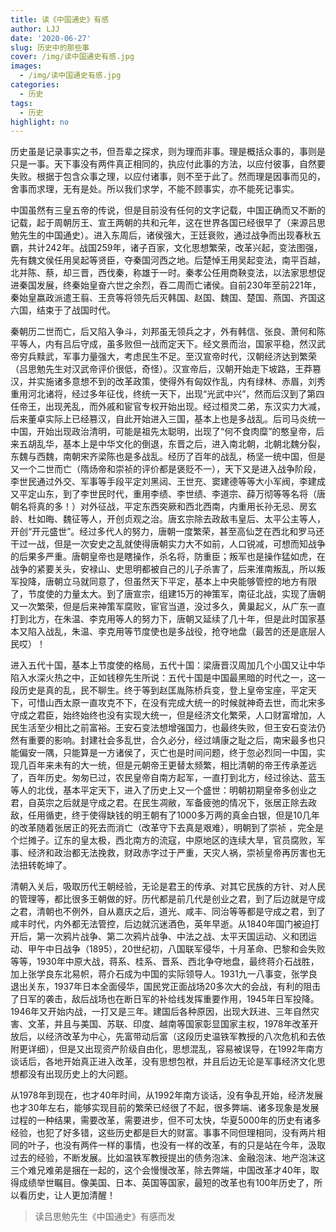 ```yaml
---
title: 读《中国通史》有感
author: LJJ
date: '2020-06-27'
slug: 历史中的那些事
cover: /img/读中国通史有感.jpg
images:
  - /img/读中国通史有感.jpg
categories:
  - 历史
tags:
  - 历史
highlight: no
---
```


历史虽是记录事实之书，但吾辈之探求，则为理而非事。理是概括众事的，事则是只是一事。天下事没有两件真正相同的，执应付此事的方法，以应付彼事，自然要失败。根据于包含众事之理，以应付诸事，则不至于此了。然而理是因事而见的，舍事而求理，无有是处。所以我们求学，不能不顾事实，亦不能死记事实。

中国虽然有三皇五帝的传说，但是目前没有任何的文字记载，中国正确而又不断的记载，起于周朝厉王、宣王两朝的共和元年，这在世界各国已经很早了（来源吕思勉先生的中国通史）。进入东周后，诸侯强大，王廷衰败，通过战争而出现春秋五霸，共计242年。战国259年，诸子百家，文化思想繁荣，改革兴起，变法图强，先有魏文侯任用吴起等贤臣，夺秦国河西之地。后楚悼王用吴起变法，南平百越，北并陈、蔡，却三晋，西伐秦，称雄于一时。秦孝公任用商鞅变法，以法家思想促进秦国发展，终秦始皇奋六世之余烈，吞二周而亡诸侯。自前230年至前221年，秦始皇嬴政派遣王翦、王贲等将领先后灭韩国、赵国、魏国、楚国、燕国、齐国这六国，结束于了战国时代。

秦朝历二世而亡，后又陷入争斗，刘邦虽无领兵之才，外有韩信、张良、萧何和陈平等人，内有吕后守成，虽多败但一战而定天下。经文景而治，国家平稳，然汉武帝穷兵黩武，军事力量强大，考虑民生不足。至汉宣帝时代，汉朝经济达到繁荣（吕思勉先生对汉武帝评价很低，奇怪）。汉宣帝后，汉朝开始走下坡路，王莽篡汉，并实施诸多意想不到的改革政策，使得外有匈奴作乱，内有绿林、赤眉，刘秀重用河北诸将，经过多年征伐，终统一天下，出现“光武中兴”，然而后汉到了第四任帝王，出现羌乱，而外戚和宦官专权开始出现。经过桓灵二弟，东汉实力大减，后来董卓实际上已经篡汉，自此开始进入三国，基本上也是多战乱。后司马炎统一中国，开始出现政治清明，可能是祖先太聪明，出现了“何不食肉糜”的憨皇帝，后来五胡乱华，基本上是中华文化的倒退，东晋之后，进入南北朝，北朝北魏分裂，东魏与西魏，南朝宋齐梁陈也是多战乱。经历了百年的战乱，杨坚一统中国，但是又一个二世而亡（隋炀帝和崇祯的评价都是褒贬不一），天下又是进入战争阶段，李世民通过外交、军事等手段平定刘黑闼、王世充、窦建德等等大小军阀，李建成又平定山东，到了李世民时代，重用李绩、李世绩、李道宗、薛万彻等等名将（唐朝名将真的多！）对外征战，平定东西突厥和西北西南，内重用长孙无忌、房玄龄、杜如晦、魏征等人，开创贞观之治。唐玄宗除去政敌韦皇后、太平公主等人，开创“开元盛世”。经过多代人的努力，唐朝一度繁荣，甚至高仙芝在西北和罗马还干过一战，但是一次安史之乱就使得唐朝实力大不如前，人口锐减，可想而知战争的后果多严重。唐朝皇帝也是瞎操作，杀名将，防重臣；叛军也是操作猛如虎，在战争的紧要关头，安禄山、史思明都被自己的儿子杀害了，后来淮南叛乱，所以叛军投降，唐朝立马就同意了，但虽然天下平定，基本上中央能够管控的地方有限了，节度使的力量太大。到了唐宣宗，组建15万的神策军，南征北战，实现了唐朝又一次繁荣，但是后来神策军腐败，宦官当道，没过多久，黄巢起义，从广东一直打到北方，在朱温、李克用等人的努力下，唐朝又延续了几十年，但是此时国家基本又陷入战乱，朱温、李克用等节度使也是多战役，抢夺地盘（最苦的还是底层人民哎）！

进入五代十国，基本上节度使的格局，五代十国：梁唐晋汉周加几个小国又让中华陷入水深火热之中，正如钱穆先生所说：五代十国是中国最黑暗的时代之一，这一段历史是真的乱，民不聊生。终于等到赵匡胤陈桥兵变，登上皇帝宝座，平定天下，可惜山西太原一直攻克不下，在没有完成大统一的时候就神奇去世，而北宋多守成之君臣，始终始终也没有实现大统一，但是经济文化繁荣，人口财富增加，人民生活至少相比之前富裕。王安石变法想增强国力，也最终失败，但王安石变法仍然有重要的影响。封建社会多乱世，合久必分，经过靖康之耻之后，南宋最多也只能偏安一隅，只能算是一方诸侯了，灭亡也是时间问题，终于忽必烈同一中国，实现几百年来未有的大一统，但是元朝帝王更替太频繁，相比清朝的帝王传承差远了，百年历史。匆匆已过，农民皇帝自南方起军，一直打到北方，经过徐达、蓝玉等人的北伐，基本平定天下，进入了历史上又一个盛世：明朝初期皇帝多创业之君，自英宗之后就是守成之君。在民生凋敝，军备疲弛的情况下，张居正除去政敌，任用循吏，终于使得缺钱的明王朝有了1000多万两的真金白银，但是10几年的改革随着张居正的死去而消亡（改革守下去真是艰难），明朝到了崇祯
，完全是个烂摊子。辽东的皇太极，西北南方的流寇，中原地区的连续大旱，官员腐败，军事、经济和政治都无法挽救，财政赤字过于严重，天灾人祸，崇祯皇帝再厉害也无法扭转乾坤了。

清朝入关后，吸取历代王朝经验，无论是君王的传承、对其它民族的方针、对人民的管理等，都比很多王朝做的好。历代都是前几代是创业之君，到了后边就是守成之君，清朝也不例外，自从嘉庆之后，道光、咸丰、同治等等都是守成之君，到了咸丰时代，内外都无法管控，后边就沉迷酒色，英年早逝。从1840年国门被迫打开后，第一次鸦片战争、第二次鸦片战争、中法之战、太平天国运动、义和团运动、甲午中日战争（1895），20世纪初，八国联军侵华，十月革命、巴黎和会失败等等，1930年中原大战，蒋系、桂系、晋系、西北争夺地盘，最终蒋介石战胜，加上张学良东北易帜，蒋介石成为中国的实际领导人。1931九一八事变，张学良退出关东，1937年日本全面侵华，国民党正面战场20多次大的会战，有利的阻击了日军的袭击，敌后战场也在断日军的补给线发挥重要作用，1945年日军投降。1946年又开始内战，一打又是三年。建国后各种原因，出现大跃进、三年自然灾害、文革，并且与美国、苏联、印度、越南等国家彰显国家主权，1978年改革开放后，以经济改革为中心，先富带动后富（这段历史温铁军教授的八次危机和去依附更详细），但是又出现资产阶级自由化，思想混乱，容易被误导，在1992年南方谈话后，各地开始真正进入改革，没有思想包袱，并且后边无论是军事经济文化思想都没有出现历史上的大问题。

从1978年到现在，也才40年时间，从1992年南方谈话，没有争乱开始，经济发展也才30年左右，能够实现目前的繁荣已经很了不起，很多弊端、诸多现象是发展过程的一种结果，需要改革，需要进步，但不可太快，华夏5000年的历史有诸多经验，也犯了好多错，这些历史都是巨大的财富。事事不同但理相同，没有两片相同的叶子，也没有两件一样的事情，也没有一样的改革，有的只是站在今年，汲取过去的经验，不断发展。比如温铁军教授提出的债务泡沫、金融泡沫、地产泡沫这三个难兄难弟是捆在一起的，这个会慢慢改革，除去弊端，中国改革才40年，取得成绩举世瞩目。像美国、日本、英国等国家，最短的改革也有100年历史了，所以看历史，让人更加清醒！

> 读吕思勉先生《中国通史》有感而发






































